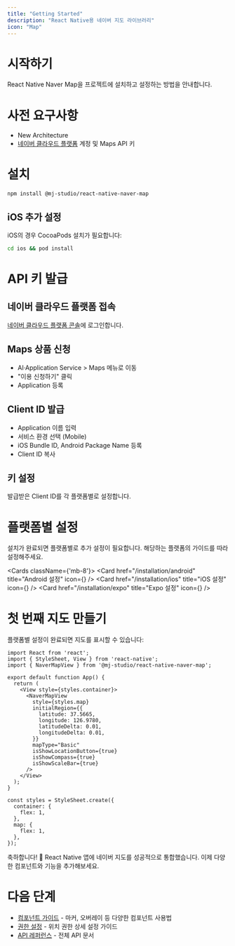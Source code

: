 ```yaml
---
title: "Getting Started"
description: "React Native용 네이버 지도 라이브러리"
icon: "Map"
---
```



# 시작하기

React Native Naver Map을 프로젝트에 설치하고 설정하는 방법을 안내합니다.

# 사전 요구사항

- New Architecture
- [네이버 클라우드 플랫폼](https://www.ncloud.com) 계정 및 Maps API 키

# 설치

```npm
npm install @mj-studio/react-native-naver-map
```

## iOS 추가 설정

iOS의 경우 CocoaPods 설치가 필요합니다:

```bash
cd ios && pod install
```

# API 키 발급

## 네이버 클라우드 플랫폼 접속

[네이버 클라우드 플랫폼 콘솔](https://console.ncloud.com)에 로그인합니다.

## Maps 상품 신청

- AI·Application Service > Maps 메뉴로 이동
- "이용 신청하기" 클릭
- Application 등록

## Client ID 발급

- Application 이름 입력
- 서비스 환경 선택 (Mobile)
- iOS Bundle ID, Android Package Name 등록
- Client ID 복사

## 키 설정

발급받은 Client ID를 각 플랫폼별로 설정합니다.

# 플랫폼별 설정

설치가 완료되면 플랫폼별로 추가 설정이 필요합니다. 해당하는 플랫폼의 가이드를 따라 설정해주세요.

<Cards className={'mb-8'}>
  <Card href="/installation/android" title="Android 설정" icon={<Smartphone/>} />
  <Card href="/installation/ios" title="iOS 설정" icon={<Apple/>} />
  <Card href="/installation/expo" title="Expo 설정" icon={<Zap/>} />
</Cards>

# 첫 번째 지도 만들기

플랫폼별 설정이 완료되면 지도를 표시할 수 있습니다:

```tsx title="App.tsx"
import React from 'react';
import { StyleSheet, View } from 'react-native';
import { NaverMapView } from '@mj-studio/react-native-naver-map';

export default function App() {
  return (
    <View style={styles.container}>
      <NaverMapView
        style={styles.map}
        initialRegion={{
          latitude: 37.5665,
          longitude: 126.9780,
          latitudeDelta: 0.01,
          longitudeDelta: 0.01,
        }}
        mapType="Basic"
        isShowLocationButton={true}
        isShowCompass={true}
        isShowScaleBar={true}
      />
    </View>
  );
}

const styles = StyleSheet.create({
  container: {
    flex: 1,
  },
  map: {
    flex: 1,
  },
});
```

<Callout type="success">
축하합니다! 🎉 React Native 앱에 네이버 지도를 성공적으로 통합했습니다.
이제 다양한 컴포넌트와 기능을 추가해보세요.
</Callout>

# 다음 단계

- [컴포넌트 가이드](/components) - 마커, 오버레이 등 다양한 컴포넌트 사용법
- [권한 설정](/guides/permissions) - 위치 권한 상세 설정 가이드
- [API 레퍼런스](/api) - 전체 API 문서
